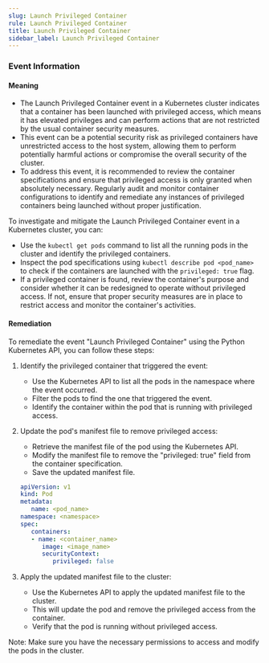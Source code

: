 ```yaml
--- 
slug: Launch Privileged Container
rule: Launch Privileged Container
title: Launch Privileged Container
sidebar_label: Launch Privileged Container
---
```

                   


### Event Information

#### Meaning

- The Launch Privileged Container event in a Kubernetes cluster indicates that a container has been launched with privileged access, which means it has elevated privileges and can perform actions that are not restricted by the usual container security measures.
- This event can be a potential security risk as privileged containers have unrestricted access to the host system, allowing them to perform potentially harmful actions or compromise the overall security of the cluster.
- To address this event, it is recommended to review the container specifications and ensure that privileged access is only granted when absolutely necessary. Regularly audit and monitor container configurations to identify and remediate any instances of privileged containers being launched without proper justification.

To investigate and mitigate the Launch Privileged Container event in a Kubernetes cluster, you can:
- Use the `kubectl get pods` command to list all the running pods in the cluster and identify the privileged containers.
- Inspect the pod specifications using `kubectl describe pod <pod_name>` to check if the containers are launched with the `privileged: true` flag.
- If a privileged container is found, review the container's purpose and consider whether it can be redesigned to operate without privileged access. If not, ensure that proper security measures are in place to restrict access and monitor the container's activities.

#### Remediation

To remediate the event "Launch Privileged Container" using the Python Kubernetes API, you can follow these steps:

1. Identify the privileged container that triggered the event:
   - Use the Kubernetes API to list all the pods in the namespace where the event occurred.
   - Filter the pods to find the one that triggered the event.
   - Identify the container within the pod that is running with privileged access.

2. Update the pod's manifest file to remove privileged access:
   - Retrieve the manifest file of the pod using the Kubernetes API.
   - Modify the manifest file to remove the "privileged: true" field from the container specification.
   - Save the updated manifest file.
   ```yaml
   apiVersion: v1
   kind: Pod
   metadata:
      name: <pod_name>
   namespace: <namespace>
   spec:
      containers:
      - name: <container_name>
         image: <image_name>
         securityContext:
            privileged: false
   ```

3. Apply the updated manifest file to the cluster:
   - Use the Kubernetes API to apply the updated manifest file to the cluster.
   - This will update the pod and remove the privileged access from the container.
   - Verify that the pod is running without privileged access.

Note: Make sure you have the necessary permissions to access and modify the pods in the cluster.

 